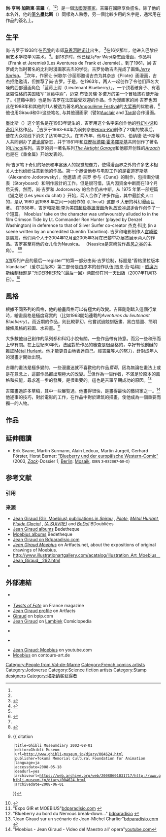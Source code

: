 {{otheruses4|法國漫畫家|法國數學家|Jean Giraud (數學家)}}
{{Infobox Comics creator
| image         = Moebius Lodz 2008.jpg
| imagesize     =
| caption       = 2008年10月4日, Jean Giraud 在 Łódź 的國際漫畫節.
| birthname     = Jean Henri Gaston Giraud
| birth_date     =  {{birth date|df=yes|1938|5|8}}<ref name=CBG1285>''[[Comics_Buyer's_Guide|Comics Buyer's Guide]]'' #1485; May 3, 2002; Page 29</ref>
| birth_place  = [[法蘭西第三共和國|法國]][[瓦勒德馬恩省|瓦勒德馬恩省]][[馬恩河畔諾讓|馬恩河畔諾讓]]
| death_date     = {{Death date and age|2012|3|10|1938|5|8}}<ref name=moedie>{{cite web|title=Comic book artist Moebius dies|url=http://news.asiaone.com/News/Latest%2BNews/Showbiz/Story/A1Story20120310-332753.html|publisher=AsiaOne|accessdate=2012-03-10|archive-date=2012-03-14|archive-url=https://web.archive.org/web/20120314092853/http://news.asiaone.com/News/Latest+News/Showbiz/Story/A1Story20120310-332753.html|dead-url=no}}</ref>
| death_place    = [[法國|法國]][[巴黎|巴黎]]
| nationality   = {{FRA}}
| area          = 铅筆畫家, 墨水筆畫家, 作家
| alias         = 墨比斯、Gir
| notable works = ＜Blueberry＞ <br/>＜Arzach＞<br/>＜The Incal＞
| awards        = [[#Awards|全部奬項]]
| website       = http://www.jeangiraudmoebius.fr/
}}
'''尚·亨利·加斯東·吉羅'''（{{lang-fr|Jean Henri Gaston Giraud}}，{{bd|1938年|5月8日|2012年|3月10日|catIdx=Giraud, Jean}}<ref name=CBG1285/><ref name=moedie/>）是一個[[法國|法國]][[漫畫家|漫畫家]]。吉羅在國際享負盛名，除了他的本名外，他的[[筆名|筆名]]'''墨比斯'''（{{lang|fr|Mœbius}}）同樣為人熟悉，另一個比較少用的名字是'''{{lang|fr|Gir}}'''，通常用在作品的簽名上。

==生平==
{{RoughTranslation|ja:%E3%82%B8%E3%83%A3%E3%83%B3%E3%83%BB%E3%82%B8%E3%83%AD%E3%83%BC||章節}}
<!--
[[Image:Blueberry_Giraud.png|left]]
-->
尚·吉罗于1938年在[[巴黎|巴黎]]的市郊[[马恩河畔诺让|马恩河畔诺让]]出生。 <ref>{{cite book |last1=De Weyer |first1=Geert |title=100 stripklassiekers die niet in je boekenkast mogen ontbreken |accessdate=19 june 2009 |year=2008 |publisher=Atlas |location=[[Amsterdam|Amsterdam]] / [[Antwerp|Antwerp]] |language=nl |isbn=9789045009964 |page=215}}</ref>在16岁那年，他进入巴黎应用艺术学校学习美术。<ref name="Lambiek">{{cite web |title=Jean Giraud |url=http://lambiek.net/artists/g/giraud.htm |work=Comiclopedia |publisher=[[Lambiek|Lambiek]] |accessdate=2009-07-30 |archive-date=2009-08-02 |archive-url=https://web.archive.org/web/20090802104504/http://lambiek.net/artists/g/giraud.htm |dead-url=no }}</ref>。到18岁时，他已经为''Far West''杂志画漫画，作品叫《Frank et Jeremie》（Les Aventures de Frank et Jeremie）。到了1961，尚·吉罗成为当时著名的比利时漫画家吉杰的学徒。吉罗协助吉杰完成了画集''[[Jerry_Spring|Jerry Spring]]''。 <ref name="Lambiek"/>次年，作家让·米歇尔·沙丽耶邀请吉杰为其杂志《Pilote》画漫画，吉杰拒绝邀请，但推荐了尚·吉罗。于是，在1963年，两人一起创作了令他们声名大噪的西部漫画角色「蓝莓上尉（Lieutenant Blueberry）」，一个顶着破鼻子、有着坚毅性格的美国陆军“蓝莓中尉”，迈克·布鲁贝瑞·多诺万的第一个冒险旅程便开始了。《蓝莓中尉》也是尚·吉罗在法国最受欢迎的作品。作为漫画家的尚·吉罗也因此在1988年和其他的11人被选为著名的[[Angoulême国际漫节|Angoulême Festival]]的[[Grand_Prix_de_la_ville_d'Angoulême|大奖赛]]的优胜者。<ref>{{citation
| title=BD - Bande Dessinee et Philatelie
| first=Dominique
| last=Hachereau
| url=http://dominique.hochereau.free.fr/bd/lacom.htm
| language=fr
| accessdate=2009-07-18
| archive-date=2010-01-03
| archive-url=https://web.archive.org/web/20100103000446/http://dominique.hochereau.free.fr/bd/lacom.htm
| dead-url=no
}}</ref>
他也用Giraud和Gir这些笔名, 与其他漫画家（譬如[[Auclair|Auclair]] and [[Tardi|Tardi]])合作漫画。

<!-- 檔案不存在 [[Image:Incal_Moebius.jpg|180px]] -->

墨比斯（{{lang|fr|Mœbius}}）这个笔名是在1963年诞生的，吉罗用这个名字来创作他的[[科幻小说|科幻小说]]和[[奇幻|奇幻]]风格作品。 <ref name="Lambiek"/>吉罗于1963-64年为讽剌杂志''[[Hara-Kiri_(杂志)|Hara-Kiri]]''创作了21集的故事后，便在大众视线下消失了达10年之久。在1975年，他与让·皮埃尔、伯纳德·法卡斯等人共同创办了''[[重金属|重金属]]''杂志，并于1981年和[[亞歷杭德羅·霍多羅斯基|亞歷杭德羅·霍多羅斯基]]共同创作了著名的''[[The_Incal|L'Incal]]''系列。吉罗的另一著名系列''[[Airtight_Garage|The Airtight Garage]]''和他那开创性的''[[Arzach|Arzach]]''也是在《重金属》开始发表的。

尚·吉罗笔下奇幻的场景和丰富迷人的视觉想像力，使得漫画界之外的许多艺术相关人士也纷纷注意到他的作品。第一个邀请他参与电影工作的是霍道罗斯基（Alexandro Jodorowsky），他邀请 尚·吉罗 参与《Dune》的制作，包括画分镜表（Storyboard）和制作設計的工作。但是很可惜，该片因资金中断而在18个月后夭折。然而，尚·吉罗和 Jodorowsky 的合作仍未中断，从 1975 年第一部短篇《猫之眼 (Les yeux du chat) 》开始，两人合作了许多作品，其中最脍炙人口的，是从 1980 到1988 年之间一同创作的《L'Incal》这部 6 大册的科幻漫画巨著。
在1988年，吉罗和[[斯坦·李|斯坦·李]]为美国[[超级英雄漫画|超级英雄漫画]]角色''[[银色冲浪手|银色冲浪手]]''合作创作了一个短篇。 Moebius' take on the character was unfavourably alluded to in the film Crimson Tide by Lt. Commander Ron Hunter (played by Denzel Washington) in deference to that of Silver Surfer co-creator 杰克·科比 (in a scene written by an uncredited Quentin Tarantino). 吉罗和电影制作人[[宫崎骏|宫崎骏]]是朋友，他们两个人于2004年12月至2005年3月{{Citation needed|date=September 2008}}在巴黎举办展览展示两人的作品。吉罗甚至将他的女儿命为Nausica。 （Nausica是宫崎骏作品[[風之谷_(電影)|风之谷]]的主角）。
<ref>{{citation
| title=Miyazaki Moebius : coup d'envoi
| first=Julie
| last=Bordenave
| url=http://www.animeland.com/index.php?rub=articles&id=618
| publisher=AnimeLand.com
| accessdate=2008-05-18
| archive-date=2008-06-01
| archive-url=https://web.archive.org/web/20080601032625/http://www.animeland.com/index.php?rub=articles&id=618
| dead-url=no
}}</ref><ref>{{ citation
 |title=Ghibli Museumdiary 2002-08-01 
 |editor=Ghibli Museum 
 |url=http://www.ghibli-museum.jp/diary/004624.html 
 |publisher=Tokuma Memorial Cultural Foundation for Animation 
 |language=ja 
 |accessdate=2008-05-18 
 |deadurl=yes 
 |archiveurl=https://web.archive.org/web/20080601031717/http://www.ghibli-museum.jp/diary/004624.html 
 |archivedate=2008-06-01 
}}</ref>

''[[XIII_(comics)|XIII]]''系列产品的最后一register“”的第一部分由尚·吉罗绘制，标题是“香格里拉版本Irlandaise”（爱尔兰版本）第二部份是由原本的创作队伍[吉恩·范·哈梅] - [[威廉万斯|威廉万斯]]绘制标题是''乐DERNIER轮“（最后一回）两部份在同一天出版（2007年11月13日）。<ref name="l'express">{{cite web | last =Libiot | first =Eric | title =Giraud s'aventure dans XIII | publisher =L'Express | date =4 January 2007 | url =http://www.lexpress.fr/mag/arts/dossier/bd/dossier.asp?ida=454736 | deadurl =yes | archiveurl =https://web.archive.org/web/20070107001620/http://www.lexpress.fr/mag/arts/dossier/bd/dossier.asp?ida=454736 | archivedate =2007年1月7日 }}{{fr_icon}}</ref>

==風格==
根據不同系列的風格，他的繪畫風格可以有極大的改變。吉羅剛剛踏入這個行業時，繪畫風格是極度寫實的（比如1963開始連載的''Aventures du lieutenant Blueberry''）。而近期的作品，則比較夢幻。他嘗試過蝕刻版畫、黑白插圖、簡明線條風格的彩圖、水彩畫。<ref>"Expo GIR et MOEBIUS"[http://www.bdparadisio.com/expblueb.htm bdparadisio.com] {{webarchive|url=https://web.archive.org/web/20080930113658/http://www.bdparadisio.com/expblueb.htm |date=2008-09-30 }}</ref>

大多數他自己創作的系列都和科幻小說有關。一些作品帶有詩意。而另一些和形而上學有關。在上世紀60年代，法國對於作品的審查是很嚴格的，幸好有他創辦的雜誌[[Métal_Hurlant|Métal Hurlant]]，他才能更自由地表逹自己。經吉羅等人的努力，針對成年人的漫畫才開始出現。

吉羅的畫法是極多變的，一些漫畫迷就不喜歡他的作品''藍莓''，因為無論在畫法上或是在意念上，這部作品都出現極大的改變。<ref>"Blueberry au bord du Nervous break-down..." [http://www.bdparadisio.com/tombston.htm bdparadisio] {{webarchive|url=https://web.archive.org/web/20081121042243/http://www.bdparadisio.com/tombston.htm |date=2008-11-21 }}</ref>但作為一個作者，不滿足於原本的風格和技能，尋求進一步的發展，是很重要的。這也是吉羅早期成功的原因。<ref>"Jean Giraud sur un scénario de Jean-Michel Charlier"[http://www.bdparadisio.com/scenGir.htm bdparadisio.com] {{webarchive|url=https://web.archive.org/web/20081121175315/http://www.bdparadisio.com/scenGir.htm |date=2008-11-21 }} {{fr_icon}}</ref>

吉羅畫過許多草稿，其中一些展覧過。他畫得很快，是畫得最快的藝術家之一。<ref>"Moebius - Jean Giraud - Video del Maestro all' opera"[http://uk.youtube.com/watch?v=9AolwDh64Sg&NR=1 youtube.com]</ref>他述事的技巧，對於電影的工作，在作品中對於建筑的描畫，使他成為一個重要而獨一的人物。

==作品==

==延伸閱讀==
* Erik Svane, Martin Surmann, Alain Ledoux, Martin Jurgeit, Gerhard Förster, Horst Berner: [https://web.archive.org/web/20110719114840/http://www.zack-magazin.de/zack/details.php/catp/802/p_id/1028 "Blueberry und der europäische Western-Comic"] (2003, ''[[Zack_(magazine)|Zack]]''-Dossier 1; [[Berlin|Berlin]]: [[Mosaik|Mosaik]], <small>ISBN 3-932667-59-X</small>)

== 参考文献 ==
=== 引用 ===
{{Reflist}}

=== 来源 ===
{{refbegin}}
* [http://bdoubliees.com/journalspirou/auteurs2/giraud.htm Jean Giraud (Gir, Moebius) publications in ''Spirou''] {{Wayback|url=http://bdoubliees.com/journalspirou/auteurs2/giraud.htm |date=20070410012517 }}, [https://web.archive.org/web/20070408051525/http://bdoubliees.com/journalpilote/auteurs2/gir.htm ''Pilote''], [https://web.archive.org/web/20070222052158/http://bdoubliees.com/metalhurlant/auteurs4/moebius.htm ''Métal Hurlant''], [http://bdoubliees.com/fluideglacial/auteurs4/moebius.htm ''Fluide Glacial''] {{Wayback|url=http://bdoubliees.com/fluideglacial/auteurs4/moebius.htm |date=20070626010644 }}, [http://bdoubliees.com/asuivre/auteurs2/giraud.htm ''(A SUIVRE)''] {{Wayback|url=http://bdoubliees.com/asuivre/auteurs2/giraud.htm |date=20070210094517 }} and [http://bdoubliees.com/bodoi/auteurs4/moebius.htm ''BoDoï''] {{Wayback|url=http://bdoubliees.com/bodoi/auteurs4/moebius.htm |date=20070222052407 }} BDoubliées {{fr_icon}}
* [http://www.bedetheque.com/auteur-6231-BD-Giraud-Jean.html Jean Giraud albums] {{Wayback|url=http://www.bedetheque.com/auteur-6231-BD-Giraud-Jean.html |date=20080511183450 }} Bedetheque {{fr_icon}}
* [http://www.bedetheque.com/auteur-70-BD-Moebius.html Moebius albums] {{Wayback|url=http://www.bedetheque.com/auteur-70-BD-Moebius.html |date=20100201041945 }} Bedetheque {{fr_icon}}
* [https://web.archive.org/web/20080925123136/http://www.bdparadisio.com/scripts/detail.cfm?Id=296 Jean Giraud on Bdparadisio.com] {{fr}}
* [http://www.artfacts.net/index.php/pageType/exhibitionInfo/exhibition/14579/lang/1 ''Jean Giraud Moebius''] {{Wayback|url=http://www.artfacts.net/index.php/pageType/exhibitionInfo/exhibition/14579/lang/1 |date=20080420225120 }} on Artfacts.net, about the expositions of original drawings of Moebius. {{en}}
* http://www.illustrationartgallery.com/acatalog/Illustration_Art_Moebius__Jean_Giraud__292.html {{Wayback|url=http://www.illustrationartgallery.com/acatalog/Illustration_Art_Moebius__Jean_Giraud__292.html |date=20090507152556 }}
* {{comicbookdb|type=creator|id=1558|title=Jean Giraud}}
{{refend}}

==外部連結==
* {{official|http://www.jeangiraudmoebius.fr/}} {{fr}}
* [https://web.archive.org/web/20021228012039/http://www.francemagazine.org/articles/issue64/article51.asp?issue_id=64&article_id=51 ''Twists of Fate''] on France magazine {{en}}
* [http://www.artfacts.net/index.php/pageType/exhibitionInfo/exhibition/14579 Jean Giraud profile] {{Wayback|url=http://www.artfacts.net/index.php/pageType/exhibitionInfo/exhibition/14579 |date=20080502142223 }} on Artfacts {{en}}
* [http://www.bpib.com/illustrat/giraud.htm Giraud] {{Wayback|url=http://www.bpib.com/illustrat/giraud.htm |date=20090228232344 }} on bpip.com {{en}}
* [http://lambiek.net/artists/g/giraud.htm Jean Giraud] {{Wayback|url=http://lambiek.net/artists/g/giraud.htm |date=20090802104504 }} on [[Lambiek|Lambiek]] Comiclopedia {{en}}
* {{imdb name|0320786|Moebius}} {{en}}
* {{imdb name|0320786|Giraud}} {{en}}
* [http://uk.youtube.com/watch?v=gj9ShG7Qn1Q Jean Giraud: Moebius] on youtube.com {{fr}}
* [http://www.contours-art.de/de/artists/moebius/ Moebius] {{Wayback|url=http://www.contours-art.de/de/artists/moebius/ |date=20090406165725 }} on contours-art.de {{de_icon}}

{{Authority control}}

{{DEFAULTSORT:Giraud, Jean}}
[[Category:People_from_Val-de-Marne|Category:People from Val-de-Marne]]
[[Category:French_comics_artists|Category:French comics artists]]
[[Category:Jodoverse|Category:Jodoverse]]
[[Category:Science_fiction_artists|Category:Science fiction artists]]
[[Category:Stamp_designers|Category:Stamp designers]]
[[Category:埃斯纳奖获得者|Category:埃斯纳奖获得者]]